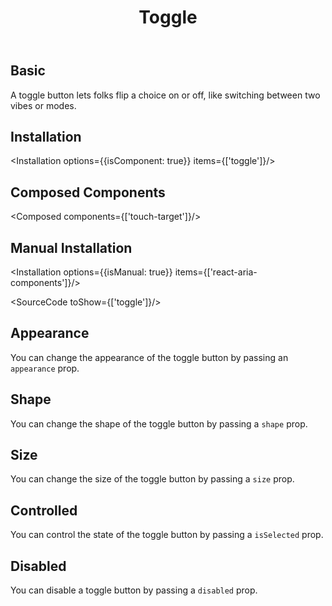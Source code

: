 ---
title: "Toggle"
description: Toggle is like light switches for your digital digs. Flip 'em on, and they light stuff up; flip 'em off, and it's lights out.
order: 3
published: true
references: [https://react-spectrum.adobe.com/react-aria/ToggleButton.html#props]
---


## Basic

A toggle button lets folks flip a choice on or off, like switching between two vibes or modes.
<How toUse="buttons/toggle-demo" />

## Installation
<Installation options={{isComponent: true}} items={['toggle']}/>

## Composed Components
<Composed components={['touch-target']}/>

## Manual Installation
<Installation options={{isManual: true}} items={['react-aria-components']}/>

<SourceCode toShow={['toggle']}/>

## Appearance
You can change the appearance of the toggle button by passing an `appearance` prop.
<How toUse="buttons/toggle-appearance-demo" />

## Shape

You can change the shape of the toggle button by passing a `shape` prop.
<How toUse="buttons/toggle-shape-demo" />

## Size

You can change the size of the toggle button by passing a `size` prop.
<How toUse="buttons/toggle-size-demo" />

## Controlled

You can control the state of the toggle button by passing a `isSelected` prop.
<How toUse="buttons/toggle-controlled-demo" />

## Disabled

You can disable a toggle button by passing a `disabled` prop.
<How toUse="buttons/toggle-disabled-demo" />
